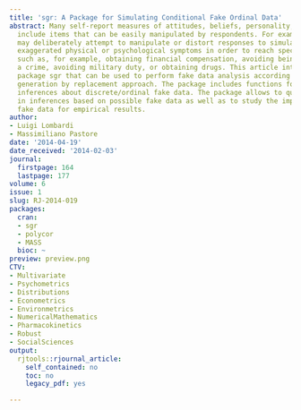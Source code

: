 ```yaml
---
title: 'sgr: A Package for Simulating Conditional Fake Ordinal Data'
abstract: Many self-report measures of attitudes, beliefs, personality, and pathology
  include items that can be easily manipulated by respondents. For example, an individual
  may deliberately attempt to manipulate or distort responses to simulate grossly
  exaggerated physical or psychological symptoms in order to reach specific goals
  such as, for example, obtaining financial compensation, avoiding being charged with
  a crime, avoiding military duty, or obtaining drugs. This article introduces the
  package sgr that can be used to perform fake data analysis according to the sample
  generation by replacement approach. The package includes functions for making simple
  inferences about discrete/ordinal fake data. The package allows to quantify uncertainty
  in inferences based on possible fake data as well as to study the implications of
  fake data for empirical results.
author:
- Luigi Lombardi
- Massimiliano Pastore
date: '2014-04-19'
date_received: '2014-02-03'
journal:
  firstpage: 164
  lastpage: 177
volume: 6
issue: 1
slug: RJ-2014-019
packages:
  cran:
  - sgr
  - polycor
  - MASS
  bioc: ~
preview: preview.png
CTV:
- Multivariate
- Psychometrics
- Distributions
- Econometrics
- Environmetrics
- NumericalMathematics
- Pharmacokinetics
- Robust
- SocialSciences
output:
  rjtools::rjournal_article:
    self_contained: no
    toc: no
    legacy_pdf: yes

---
```

